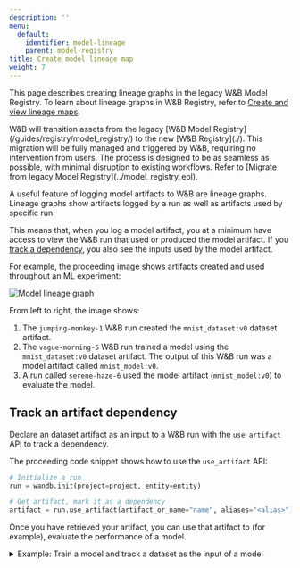 ```yaml
---
description: ''
menu:
  default:
    identifier: model-lineage
    parent: model-registry
title: Create model lineage map
weight: 7
---
```


This page describes creating lineage graphs in the legacy W&B Model Registry. To learn about lineage graphs in W&B Registry, refer to [Create and view lineage maps](../lineage).

<Note>
W&B will transition assets from the legacy [W&B Model Registry](/guides/registry/model_registry/) to the new [W&B Registry](./). This migration will be fully managed and triggered by W&B, requiring no intervention from users. The process is designed to be as seamless as possible, with minimal disruption to existing workflows. Refer to [Migrate from legacy Model Registry](../model_registry_eol).
</Note>


A useful feature of logging model artifacts to W&B are lineage graphs. Lineage graphs show artifacts logged by a run as well as artifacts used by specific run. 

This means that, when you log a model artifact, you at a minimum have access to view the W&B run that used or produced the model artifact. If you [track a dependency](#track-an-artifact-dependency), you also see the inputs used by the model artifact.

For example, the proceeding image shows artifacts created and used throughout an ML experiment:

<Frame>
    <img src="/images/models/model_lineage_example.png" alt="Model lineage graph"  />
</Frame>

From left to right, the image shows:
1. The `jumping-monkey-1` W&B run created the `mnist_dataset:v0` dataset artifact.
2. The `vague-morning-5` W&B run trained a model using the `mnist_dataset:v0` dataset artifact. The output of this W&B run was a model artifact called `mnist_model:v0`.
3. A run called `serene-haze-6` used the model artifact (`mnist_model:v0`) to evaluate the model.


## Track an artifact dependency

Declare an dataset artifact as an input to a W&B run with the `use_artifact` API to track a dependency. 

The proceeding code snippet shows how to use the `use_artifact` API:

```python
# Initialize a run
run = wandb.init(project=project, entity=entity)

# Get artifact, mark it as a dependency
artifact = run.use_artifact(artifact_or_name="name", aliases="<alias>")
```

Once you have retrieved your artifact, you can use that artifact to (for example), evaluate the performance of a model. 

<details>

<summary>Example: Train a model and track a dataset as the input of a model</summary>

```python
job_type = "train_model"

config = {
    "optimizer": "adam",
    "batch_size": 128,
    "epochs": 5,
    "validation_split": 0.1,
}

run = wandb.init(project=project, job_type=job_type, config=config)

version = "latest"
name = "{}:{}".format("{}_dataset".format(model_use_case_id), version)

artifact = run.use_artifact(name)

train_table = artifact.get("train_table")
x_train = train_table.get_column("x_train", convert_to="numpy")
y_train = train_table.get_column("y_train", convert_to="numpy")

# Store values from our config dictionary into variables for easy accessing
num_classes = 10
input_shape = (28, 28, 1)
loss = "categorical_crossentropy"
optimizer = run.config["optimizer"]
metrics = ["accuracy"]
batch_size = run.config["batch_size"]
epochs = run.config["epochs"]
validation_split = run.config["validation_split"]

# Create model architecture
model = keras.Sequential(
    [
        layers.Input(shape=input_shape),
        layers.Conv2D(32, kernel_size=(3, 3), activation="relu"),
        layers.MaxPooling2D(pool_size=(2, 2)),
        layers.Conv2D(64, kernel_size=(3, 3), activation="relu"),
        layers.MaxPooling2D(pool_size=(2, 2)),
        layers.Flatten(),
        layers.Dropout(0.5),
        layers.Dense(num_classes, activation="softmax"),
    ]
)
model.compile(loss=loss, optimizer=optimizer, metrics=metrics)

# Generate labels for training data
y_train = keras.utils.to_categorical(y_train, num_classes)

# Create training and test set
x_t, x_v, y_t, y_v = train_test_split(x_train, y_train, test_size=0.33)

# Train the model
model.fit(
    x=x_t,
    y=y_t,
    batch_size=batch_size,
    epochs=epochs,
    validation_data=(x_v, y_v),
    callbacks=[WandbCallback(log_weights=True, log_evaluation=True)],
)

# Save model locally
path = "model.h5"
model.save(path)

path = "./model.h5"
registered_model_name = "MNIST-dev"
name = "mnist_model"

run.link_model(path=path, registered_model_name=registered_model_name, name=name)
run.finish()
```

</details>